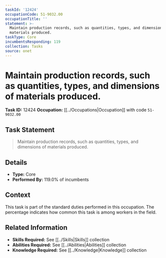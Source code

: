 ```yaml
---
taskId: '12424'
occupationCode: 51-9032.00
occupationTitle: ''
statement: >-
  Maintain production records, such as quantities, types, and dimensions of
  materials produced.
taskType: Core
incumbentsResponding: 119
collection: Tasks
source: onet
---
```

# Maintain production records, such as quantities, types, and dimensions of materials produced.

**Task ID:** 12424
**Occupation:** [[../Occupations|Occupation]] with code `51-9032.00`

## Task Statement

> Maintain production records, such as quantities, types, and dimensions of materials produced.

## Details

- **Type:** Core
- **Performed By:** 119.0% of incumbents

## Context

This task is part of the standard duties performed in this occupation. The percentage indicates how common this task is among workers in the field.

## Related Information

- **Skills Required:** See [[../Skills|Skills]] collection
- **Abilities Required:** See [[../Abilities|Abilities]] collection
- **Knowledge Required:** See [[../Knowledge|Knowledge]] collection
